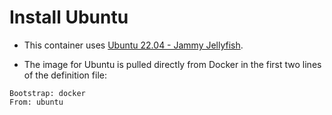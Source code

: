 # Install Ubuntu {.unnumbered}

- This container uses [Ubuntu 22.04 - Jammy Jellyfish](https://releases.ubuntu.com/22.04/).

- The image for Ubuntu is pulled directly from Docker in the first two lines of the definition file:

```
Bootstrap: docker
From: ubuntu
```

